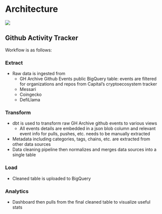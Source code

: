 # Architecture

![](../resources/images/architecture.png)

## Github Activity Tracker
Workflow is as follows:

### Extract
- Raw data is ingested from
    - GH Archive Github Events public BigQuery table: events are filtered for organizations and repos from Capital's cryptoecosystem tracker
    - Messari
    - Coingecko
    - DefiLlama

### Transform
- dbt is used to transform raw GH Archive github events to various views
    - All events details are embedded in a json blob column and relevant event info for pulls, pushes, etc. needs to be manually extracted
- Metadata including categories, tags, chains, etc. are extracted from other data sources
- Data cleaning pipeline then normalizes and merges data sources into a single table  

### Load
- Cleaned table is uploaded to BigQuery

### Analytics
- Dashboard then pulls from the final cleaned table to visualize useful stats
